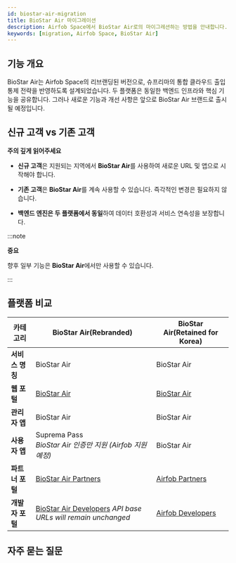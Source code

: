 ```yaml
---
id: biostar-air-migration
title: BioStar Air 마이그레이션
description: Airfob Space에서 BioStar Air로의 마이그레션하는 방법을 안내합니다. 플랫폼 기능 비교, 호환성을 알아보고, 마이그레이션 관련 질문에 대한 답변을 제공합니다.
keywords: [migration, Airfob Space, BioStar Air]
---
```


## 기능 개요

BioStar Air는 Airfob Space의 리브랜딩된 버전으로, 슈프리마의 통합 클라우드 출입 통제 전략을 반영하도록 설계되었습니다. 두 플랫폼은 동일한 백엔드 인프라와 핵심 기능을 공유합니다. 그러나 새로운 기능과 개선 사항은 앞으로 BioStar Air 브랜드로 출시될 예정입니다.


## 신규 고객 vs 기존 고객

**주의 깊게 읽어주세요**

* **신규 고객**은 지원되는 지역에서 **BioStar Air**를 사용하여 새로운 URL 및 앱으로 시작해야 합니다.

* **기존 고객**은 **BioStar Air**를 계속 사용할 수 있습니다. 즉각적인 변경은 필요하지 않습니다.

* **백엔드 엔진은 두 플랫폼에서 동일**하여 데이터 호환성과 서비스 연속성을 보장합니다.

:::note

**중요**

향후 일부 기능은 **BioStar Air**에서만 사용할 수 있습니다.

:::


## 플랫폼 비교

<div className='cols3--20-40-40'>

| 카테고리 | **BioStar Air**(Rebranded) | **BioStar Air**(Retained for Korea) |
| -- | -- | -- |
| **서비스 명칭** | BioStar Air | BioStar Air |
| **웹 포털** | [BioStar Air](https://admin.biostarair.com) | [BioStar Air](https://app.airfobspace.com) |
| **관리자 앱** | BioStar Air | BioStar Air |
| **사용자 앱** | Suprema Pass<br/>*BioStar Air 인증만 지원 (Airfob 지원 예정)* | BioStar Air |
| **파트너 포털** | [BioStar Air Partners](https://partner.biostarair.com) | [Airfob Partners](https://partner.airfobspace.com) |
| **개발자 포털** | [BioStar Air Developers](https://developers.biostarair.com) *API base URLs will remain unchanged* | [Airfob Developers](https://developers.airfobspace.com) |

</div>


## 자주 묻는 질문


<FaqsItems data={FaqsData} />